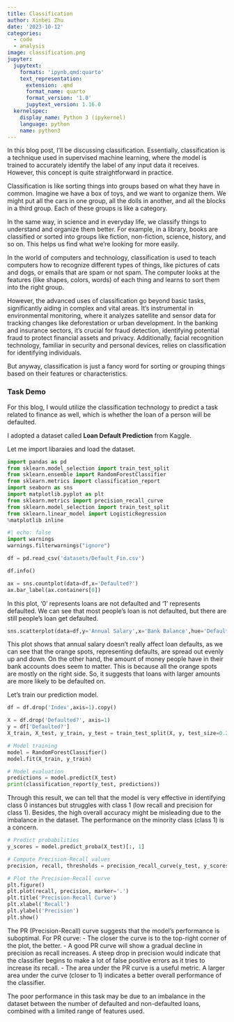 ```yaml
---
title: Classification
author: Xinbei Zhu
date: '2023-10-12'
categories:
  - code
  - analysis
image: classification.png
jupyter:
  jupytext:
    formats: 'ipynb,qmd:quarto'
    text_representation:
      extension: .qmd
      format_name: quarto
      format_version: '1.0'
      jupytext_version: 1.16.0
  kernelspec:
    display_name: Python 3 (ipykernel)
    language: python
    name: python3
---
```


In this blog post, I'll be discussing classification. Essentially, classification is a technique used in supervised machine learning, where the model is trained to accurately identify the label of any input data it receives. However, this concept is quite straightforward in practice.

Classification is like sorting things into groups based on what they have in common. Imagine we have a box of toys, and we want to organize them. We might put all the cars in one group, all the dolls in another, and all the blocks in a third group. Each of these groups is like a category.

In the same way, in science and in everyday life, we classify things to understand and organize them better. For example, in a library, books are classified or sorted into groups like fiction, non-fiction, science, history, and so on. This helps us find what we're looking for more easily.

In the world of computers and technology, classification is used to teach computers how to recognize different types of things, like pictures of cats and dogs, or emails that are spam or not spam. The computer looks at the features (like shapes, colors, words) of each thing and learns to sort them into the right group.

However, the advanced uses of classification go beyond basic tasks, significantly aiding in complex and vital areas. It's instrumental in environmental monitoring, where it analyzes satellite and sensor data for tracking changes like deforestation or urban development. In the banking and insurance sectors, it's crucial for fraud detection, identifying potential fraud to protect financial assets and privacy. Additionally, facial recognition technology, familiar in security and personal devices, relies on classification for identifying individuals.

But anyway, classification is just a fancy word for sorting or grouping things based on their features or characteristics.

### Task Demo

For this blog, I would utilize the classification technology to predict a task related to finance as well, which is whether the loan of a person will be defaulted.

I adopted a dataset called **Loan Default Prediction** from Kaggle.

Let me import libaraies and load the dataset.

```python
import pandas as pd
from sklearn.model_selection import train_test_split
from sklearn.ensemble import RandomForestClassifier
from sklearn.metrics import classification_report
import seaborn as sns
import matplotlib.pyplot as plt
from sklearn.metrics import precision_recall_curve
from sklearn.model_selection import train_test_split
from sklearn.linear_model import LogisticRegression
%matplotlib inline
```

```python
#| echo: false
import warnings
warnings.filterwarnings("ignore")
```

```python
df = pd.read_csv('datasets/Default_Fin.csv')
```

```python
df.info()
```

```python
ax = sns.countplot(data=df,x='Defaulted?')
ax.bar_label(ax.containers[0])
```

In this plot, '0' represents loans are not defaulted and '1' represents defaulted. We can see that most people's loan is not defaulted, but there are still people's loan get defaulted.

```python
sns.scatterplot(data=df,y='Annual Salary',x='Bank Balance',hue='Defaulted?',alpha=0.5);
```

This plot shows that annual salary doesn't really affect loan defaults, as we can see that the orange spots, representing defaults, are spread out evenly up and down. On the other hand, the amount of money people have in their bank accounts does seem to matter. This is because all the orange spots are mostly on the right side. So, it suggests that loans with larger amounts are more likely to be defaulted on.

Let's train our prediction model.

```python
df = df.drop('Index',axis=1).copy()
```

```python
X = df.drop('Defaulted?', axis=1) 
y = df['Defaulted?']
X_train, X_test, y_train, y_test = train_test_split(X, y, test_size=0.2, random_state=42)

# Model training
model = RandomForestClassifier()
model.fit(X_train, y_train)
```

```python
# Model evaluation
predictions = model.predict(X_test)
print(classification_report(y_test, predictions))
```

Through this result, we can tell that the model is very effective in identifying class 0 instances but struggles with class 1 (low recall and precision for class 1). Besides, the high overall accuracy might be misleading due to the imbalance in the dataset. The performance on the minority class (class 1) is a concern.

```python
# Predict probabilities
y_scores = model.predict_proba(X_test)[:, 1]

# Compute Precision-Recall values
precision, recall, thresholds = precision_recall_curve(y_test, y_scores)

# Plot the Precision-Recall curve
plt.figure()
plt.plot(recall, precision, marker='.')
plt.title('Precision-Recall Curve')
plt.xlabel('Recall')
plt.ylabel('Precision')
plt.show()
```

The PR (Precision-Recall) curve suggests that the model's performance is suboptimal. For PR curve: - The closer the curve is to the top-right corner of the plot, the better. - A good PR curve will show a gradual decline in precision as recall increases. A steep drop in precision would indicate that the classifier begins to make a lot of false positive errors as it tries to increase its recall. - The area under the PR curve is a useful metric. A larger area under the curve (closer to 1) indicates a better overall performance of the classifier.

The poor performance in this task may be due to an imbalance in the dataset between the number of defaulted and non-defaulted loans, combined with a limited range of features used.
